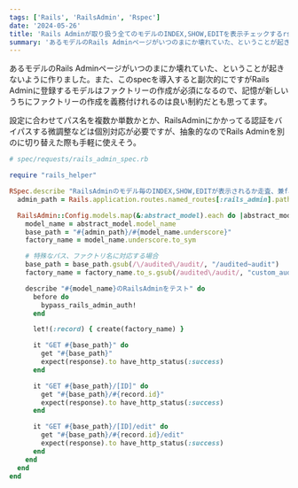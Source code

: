 ```yaml
---
tags: ['Rails', 'RailsAdmin', 'Rspec']
date: '2024-05-26'
title: 'Rails Adminが取り扱う全てのモデルのINDEX,SHOW,EDITを表示チェックするrspec'
summary: 'あるモデルのRails Adminページがいつのまにか壊れていた、ということが起きないように作りました。また、このspecを導入すると副次的にですがRails Adminに登録するモデルはファクトリーの作成が必須になるので、記憶が新しいうちにファクトリーの作成を義務付けれるのは良い制約だとも思ってます。'
---
```


あるモデルのRails Adminページがいつのまにか壊れていた、ということが起きないように作りました。また、このspecを導入すると副次的にですがRails Adminに登録するモデルはファクトリーの作成が必須になるので、記憶が新しいうちにファクトリーの作成を義務付けれるのは良い制約だとも思ってます。

設定に合わせてパス名を複数か単数かとか、RailsAdminにかかってる認証をバイパスする微調整などは個別対応が必要ですが、抽象的なのでRails Adminを別のに切り替えた際も手軽に使えそう。

```ruby
# spec/requests/rails_admin_spec.rb

require "rails_helper"

RSpec.describe "RailsAdminのモデル毎のINDEX,SHOW,EDITが表示されるか走査、兼factory定義漏れ検知", type: :request do
  admin_path = Rails.application.routes.named_routes[:rails_admin].path.spec.to_s

  RailsAdmin::Config.models.map(&:abstract_model).each do |abstract_model|
    model_name = abstract_model.model_name
    base_path = "#{admin_path}/#{model_name.underscore}"
    factory_name = model_name.underscore.to_sym

    # 特殊なパス、ファクトリ名に対応する場合
    base_path = base_path.gsub(/\/audited\/audit/, "/audited~audit")
    factory_name = factory_name.to_s.gsub(/audited\/audit/, "custom_auditor")

    describe "#{model_name}のRailsAdminをテスト" do
      before do
        bypass_rails_admin_auth!
      end

      let!(:record) { create(factory_name) }

      it "GET #{base_path}" do
        get "#{base_path}"
        expect(response).to have_http_status(:success)
      end

      it "GET #{base_path}/[ID]" do
        get "#{base_path}/#{record.id}"
        expect(response).to have_http_status(:success)
      end

      it "GET #{base_path}/[ID]/edit" do
        get "#{base_path}/#{record.id}/edit"
        expect(response).to have_http_status(:success)
      end
    end
  end
end
```

